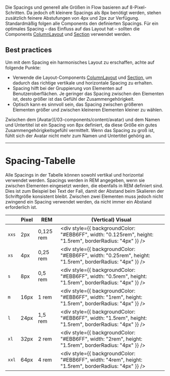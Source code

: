 Die Spacings und generell alle Größen in Flow basieren auf 8-Pixel-Schritten. Da
jedoch oft kleinere Spacings als 8px benötigt werden, stehen zusätzlich feinere
Abstufungen von 4px und 2px zur Verfügung. Standardmäßig folgen alle Components
den definierten Spacings. Für ein optimales Spacing – das Einfluss auf das
Layout hat – sollten die Components
[ColumnLayout](/03-components/structure/column-layout) und
[Section](/03-components/structure/section) verwendet werden.

## Best practices

Um mit dem Spacing ein harmonisches Layout zu erschaffen, achte auf folgende
Punkte:

- Verwende die Layout-Components
  [ColumnLayout](/03-components/structure/column-layout) und
  [Section](/03-components/structure/section), um dadurch das richtige vertikale
  und horizontale Spacing zu erhalten.
- Spacing hilft bei der Gruppierung von Elementen auf Benutzeroberflächen. Je
  geringer das Spacing zwischen den Elementen ist, desto größer ist das Gefühl
  der Zusammengehörigkeit.
- Optisch kann es sinnvoll sein, das Spacing zwischen größeren Elementen größer
  und zwischen kleineren Elementen kleiner zu wählen.

<DoAndDont>
  <Do example="rightSpacing">
    Zwischen dem [Avatar](/03-components/content/avatar) und dem Namen und
    Untertitel ist ein Spacing von 8px definiert, da diese Größe ein gutes
    Zusammengehörigkeitsgefühl vermittelt.
  </Do>
  <Dont example="falseSpacing">
    Wenn das Spacing zu groß ist, fühlt sich der Avatar nicht mehr zum Namen und
    Untertitel gehörig an.
  </Dont>
</DoAndDont>

---

# Spacing-Tabelle

Alle Spacings in der Tabelle können sowohl vertikal und horizontal verwendet
werden. Spacings werden in REM angegeben, wenn sie zwischen Elementen eingesetzt
werden, die ebenfalls in REM definiert sind. Dies ist zum Beispiel bei Text der
Fall, damit der Abstand beim Skalieren der Schriftgröße konsistent bleibt.
Zwischen zwei Elementen muss jedoch nicht zwingend ein Spacing verwendet werden,
da nicht immer ein Abstand erforderlich ist.

|       | Pixel | REM       | (Vertical) Visual                                                                                        |
| ----- | ----- | --------- | -------------------------------------------------------------------------------------------------------- |
| `xxs` | 2px   | 0,125 rem | <div style={{ backgroundColor: "#EBB6FF", width: "0.125rem", height: "1.5rem", borderRadius: "4px" }} /> |
| `xs`  | 4px   | 0,25 rem  | <div style={{ backgroundColor: "#EBB6FF", width: "0.25rem", height: "1.5rem", borderRadius: "4px" }} />  |
| `s`   | 8px   | 0,5 rem   | <div style={{ backgroundColor: "#EBB6FF", width: "0.5rem", height: "1.5rem", borderRadius: "4px" }} />   |
| `m`   | 16px  | 1 rem     | <div style={{ backgroundColor: "#EBB6FF", width: "1rem", height: "1.5rem", borderRadius: "4px" }} />     |
| `l`   | 24px  | 1,5 rem   | <div style={{ backgroundColor: "#EBB6FF", width: "1.5rem", height: "1.5rem", borderRadius: "4px" }} />   |
| `xl`  | 32px  | 2 rem     | <div style={{ backgroundColor: "#EBB6FF", width: "2rem", height: "1.5rem", borderRadius: "4px" }} />     |
| `xxl` | 64px  | 4 rem     | <div style={{ backgroundColor: "#EBB6FF", width: "4rem", height: "1.5rem", borderRadius: "4px" }} />     |
